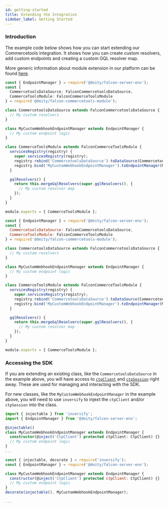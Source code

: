 ```yaml
---
id: getting-started
title: Extending the Integration
sidebar_label: Getting Started
---
```



<CodePackage name="@deity/falcon-commercetools-module" />

### Introduction

The example code below shows how you can start extending our Commercetools integration. It shows how you can create custom resolvers, add custom endpoints and creating a custom GQL resolver map.

More generic information about module extension in our platform can be found [here](/docs/composer/modules/custom-module#extending-module).

<Tabs>
  <TabItem value="TypeScript" default>

```ts
const { EndpointManager } = require('@deity/falcon-server-env');
const {
  CommercetoolsDataSource: FalconCommercetoolsDataSource,
  CommerceToolsModule: FalconCommerceToolsModule
} = require('@deity/falcon-commercetools-module');

class CommercetoolsDataSource extends FalconCommercetoolsDataSource {
  // My custom resolvers
}

class MyCustomWebhookEndpointManager extends EndpointManager {
  // My custom endpoint logic
}

class CommerceToolsModule extends FalconCommerceToolsModule {
  servicesRegistry(registry) {
    super.servicesRegistry(registry);
    registry.rebind('CommercetoolsDataSource').toDataSource(CommercetoolsDataSource);
    registry.bind('MyCustomWebhookEndpointManager').toEndpointManager(MyCustomWebhookEndpointManager);
  }

  gqlResolvers() {
    return this.mergeGqlResolvers(super.gqlResolvers(), {
      // My custom resolver map
    });
  }
}

module.exports = { CommerceToolsModule };
```

  </TabItem>
  <TabItem value="JavaScript">

```js
const { EndpointManager } = require('@deity/falcon-server-env');
const {
  CommercetoolsDataSource: FalconCommercetoolsDataSource,
  CommerceToolsModule: FalconCommerceToolsModule
} = require('@deity/falcon-commercetools-module');

class CommercetoolsDataSource extends FalconCommercetoolsDataSource {
  // My custom resolvers
}

class MyCustomWebhookEndpointManager extends EndpointManager {
  // My custom endpoint logic
}

class CommerceToolsModule extends FalconCommerceToolsModule {
  servicesRegistry(registry) {
    super.servicesRegistry(registry);
    registry.rebind('CommercetoolsDataSource').toDataSource(CommercetoolsDataSource);
    registry.bind('MyCustomWebhookEndpointManager').toEndpointManager(MyCustomWebhookEndpointManager);
  }

  gqlResolvers() {
    return this.mergeGqlResolvers(super.gqlResolvers(), {
      // My custom resolver map
    });
  }
}

module.exports = { CommerceToolsModule };
```

  </TabItem>
</Tabs>

### Accessing the SDK

If you are extending an existing class, like the `CommercetoolsDataSource` in the example above, you will have access to [`ctpClient`](./ctp-client) and [`ctpSession`](./ctp-session) right away. These are used for managing and interacting with the SDK.

For new classes, like the `MyCustomWebhookEndpointManager` in the example above, you will need to use `inversify` to injext the `ctpClient` and/or `ctpSession` into the class.

<Tabs>
<TabItem value="TypeScript" default>

```ts
import { injectable } from 'inversify';
import { EndpointManager } from '@deity/falcon-server-env';

@injectable()
class MyCustomWebhookEndpointManager extends EndpointManager {
  constructor(@inject('CtpClient') protected ctpClient: CtpClient) {}
  // My custom endpoint logic
}
...
```

</TabItem>
<TabItem value="JavaScript">

```js
const { injectable, decorate } = require('inversify');
const { EndpointManager } = require('@deity/falcon-server-env');

class MyCustomWebhookEndpointManager extends EndpointManager {
  constructor(@inject('CtpClient') protected ctpClient: CtpClient) {}
  // My custom endpoint logic
}
decorate(injectable(), MyCustomWebhookEndpointManager);

...
```

</TabItem>
</Tabs>
